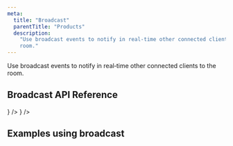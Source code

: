 ```yaml
---
meta:
  title: "Broadcast"
  parentTitle: "Products"
  description:
    "Use broadcast events to notify in real‑time other connected clients to the
    room."
---
```


Use broadcast events to notify in real‑time other connected clients to the room.

## Broadcast API Reference

<ListGrid columns={3}>
  <DocsCard
    type="technology"
    title="JavaScript"
    href="/docs/api-reference/liveblocks-client#Room.broadcastEvent"
    description="@liveblocks/client"
    visual={<DocsJavascriptIcon />}
  />
  <DocsCard
    type="technology"
    title="React"
    href="/docs/api-reference/liveblocks-react#Broadcast"
    description="@liveblocks/react"
    visual={<DocsReactIcon />}
  />
</ListGrid>

## Examples using broadcast

<ListGrid columns={2}>
  <ExampleCard
    example={{
      title: "Live Cursors Chat",
      slug: "live-cursors-chat",
      image: "/images/examples/thumbnails/live-cursors-chat.jpg",
    }}
    openInNewWindow
  />
</ListGrid>

